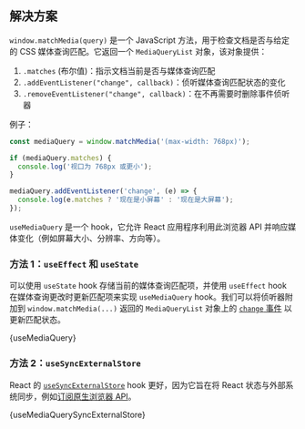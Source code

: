 

## 解决方案

`window.matchMedia(query)` 是一个 JavaScript 方法，用于检查文档是否与给定的 CSS 媒体查询匹配。它返回一个 `MediaQueryList` 对象，该对象提供：

1. `.matches` (布尔值)：指示文档当前是否与媒体查询匹配
2. `.addEventListener("change", callback)`：侦听媒体查询匹配状态的变化
3. `.removeEventListener("change", callback)`：在不再需要时删除事件侦听器

例子：

```js
const mediaQuery = window.matchMedia('(max-width: 768px)');

if (mediaQuery.matches) {
  console.log('视口为 768px 或更小');
}

mediaQuery.addEventListener('change', (e) => {
  console.log(e.matches ? '现在是小屏幕' : '现在是大屏幕');
});
```

`useMediaQuery` 是一个 hook，它允许 React 应用程序利用此浏览器 API 并响应媒体变化（例如屏幕大小、分辨率、方向等）。

### 方法 1：`useEffect` 和 `useState`

可以使用 `useState` hook 存储当前的媒体查询匹配项，并使用 `useEffect` hook 在媒体查询更改时更新匹配项来实现 `useMediaQuery` hook。我们可以将侦听器附加到 `window.matchMedia(...)` 返回的 `MediaQueryList` 对象上的 [`change` 事件](https://developer.mozilla.org/en-US/docs/Web/API/MediaQueryList/change_event) 以更新匹配状态。

<MDXCodeBlock>
  {useMediaQuery}
</MDXCodeBlock>

### 方法 2：`useSyncExternalStore`

React 的 [`useSyncExternalStore`](https://react.dev/reference/react/useSyncExternalStore) hook 更好，因为它旨在将 React 状态与外部系统同步，例如[订阅原生浏览器 API](https://react.dev/reference/react/useSyncExternalStore#subscribing-to-a-browser-api)。

<MDXCodeBlock>
  {useMediaQuerySyncExternalStore}
</MDXCodeBlock>
